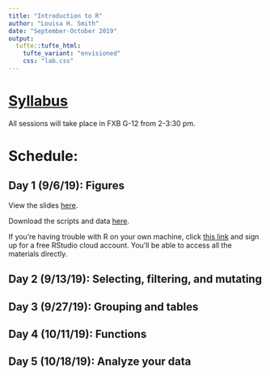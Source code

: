 ```yaml
---
title: "Introduction to R"
author: "Louisa H. Smith"
date: "September-October 2019"
output:
  tufte::tufte_html:
    tufte_variant: "envisioned"
    css: "lab.css"
---
```


# [Syllabus](syllabus.html)
All sessions will take place in FXB G-12 from 2-3:30 pm.

# Schedule:

## Day 1 (9/6/19): Figures

View the slides [here](slides/Day1-slides.html).

Download the scripts and data [here](https://github.com/louisahsmith/r-materials-F19/blob/master/day1.zip?raw=true).

If you're having trouble with R on your own machine, click [this link](https://rstudio.cloud/project/492066) and sign up for a free RStudio cloud account. You'll be able to access all the materials directly.

## Day 2 (9/13/19): Selecting, filtering, and mutating

## Day 3 (9/27/19): Grouping and tables

## Day 4 (10/11/19): Functions

## Day 5 (10/18/19): Analyze your data